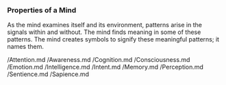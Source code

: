 ### Properties of a Mind

As the mind examines itself and its environment, patterns arise in the signals within and without. The mind finds meaning in some of these patterns. The mind creates symbols to signify these meaningful patterns; it names them. 
  
/Attention.md
/Awareness.md
/Cognition.md
/Consciousness.md
/Emotion.md
/Intelligence.md
/Intent.md
/Memory.md
/Perception.md
/Sentience.md
/Sapience.md
